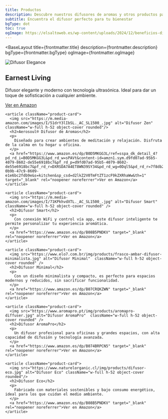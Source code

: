```yaml
---
title: Productos
description: Descubre nuestros difusores de aromas y otros productos para transformar tu ambiente.
subtitle: Encuentra el difusor perfecto para tu bienestar
bgType: dot
toc: true
ogImage: https://elsaltoweb.es/wp-content/uploads/2024/12/beneficios-difusores.webp
---
```



<BaseLayout
  title={frontmatter.title}
  description={frontmatter.description}
  bgType={frontmatter.bgType}
  ogImage={frontmatter.ogImage}
>
<TabbedLayout subtitle={frontmatter.subtitle}>
  <section className="products-grid">
    <article className="product-card">
      <img src="https://m.media-amazon.com/images/I/81kpveGv71L._AC_SL1500_.jpg" alt="Difusor Elegance" className="w-full h-52 object-cover rounded" />
      <h2>Earnest Living</h2>
      <p>
        Difusor elegante y moderno con tecnología ultrasónica. Ideal para dar un toque de sofisticación a cualquier ambiente.
      </p>
      <a href="https://www.amazon.es/dp/B08B5PNDKV" target="_blank" rel="noopener noreferrer">Ver en Amazon</a>
    </article>

    <article className="product-card">
      <img src="https://m.media-amazon.com/images/I/51drY3lIbSL._AC_SL1500_.jpg" alt="Difusor Zen" className="w-full h-52 object-cover rounded"/>
      <h2>Aerosoul® Difusor de Aromas</h2>
      <p>
        Diseñado para crear ambientes de meditación y relajación. Disfruta de la calma en tu hogar u oficina.
      </p>
      <a href="https://www.amazon.es/dp/B0D5MKGG3L/ref=sspa_dk_detail_4?pd_rd_i=B0D5MKGG3L&pd_rd_w=sPAVt&content-id=amzn1.sym.d9fd07ad-95b5-4079-8602-de55e6918bc7&pf_rd_p=d9fd07ad-95b5-4079-8602-de55e6918bc7&pf_rd_r=DXRSDA7A4ET8WN39SY34&pd_rd_wg=0Dql5&pd_rd_r=7f8db2e9-0b9b-47c9-8609-e1e6bc2fdb9e&s=kitchen&sp_csd=d2lkZ2V0TmFtZT1zcF9kZXRhaWw&th=1" target="_blank" rel="noopener noreferrer">Ver en Amazon</a>
    </article>

    <article className="product-card">
      <img src="https://m.media-amazon.com/images/I/71KPkhvdXTL._AC_SL1500_.jpg" alt="Difusor Smart"  className="w-full h-52 object-cover rounded" />
      <h2>Difusor Smart</h2>
      <p>
        Con conexión WiFi y control vía app, este difusor inteligente te permite personalizar tu experiencia aromática.
      </p>
      <a href="https://www.amazon.es/dp/B08B5PNDKV" target="_blank" rel="noopener noreferrer">Ver en Amazon</a>
    </article>

    <article className="product-card">
      <img src="https://www.elo7.com.br/img/products/frasco-ambar-difusor-minimalista.jpg" alt="Difusor Minimal"  className="w-full h-52 object-cover rounded" />
      <h2>Difusor Minimal</h2>
      <p>
        Con un diseño minimalista y compacto, es perfecto para espacios modernos y reducidos, sin sacrificar funcionalidad.
      </p>
      <a href="https://www.amazon.es/dp/B07CRQKZWN" target="_blank" rel="noopener noreferrer">Ver en Amazon</a>
    </article>

    <article className="product-card">
      <img src="https://www.aromapro.pt/img/products/aromapro-diffuser.jpg" alt="Difusor AromaPro"  className="w-full h-52 object-cover rounded" />
      <h2>Difusor AromaPro</h2>
      <p>
        Un difusor profesional para oficinas y grandes espacios, con alta capacidad de difusión y tecnología avanzada.
      </p>
      <a href="https://www.amazon.es/dp/B074BRPCN5" target="_blank" rel="noopener noreferrer">Ver en Amazon</a>
    </article>

    <article className="product-card">
      <img src="https://www.naturelorganic.cl/img/products/difusor-eco.jpg" alt="Difusor Eco" className="w-full h-52 object-cover rounded"/>
      <h2>Difusor Eco</h2>
      <p>
        Fabricado con materiales sostenibles y bajo consumo energético, ideal para los que cuidan el medio ambiente.
      </p>
      <a href="https://www.amazon.es/dp/B08B5PNDKV" target="_blank" rel="noopener noreferrer">Ver en Amazon</a>
    </article>

  </section>
</TabbedLayout>

</BaseLayout>
